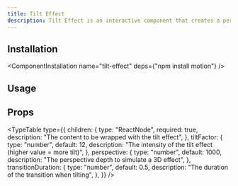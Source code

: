 ```yaml
---
title: Tilt Effect
description: Tilt Effect is an interactive component that creates a perspective effect by making buttons, cards or images respond to mouse movements.
---
```


<ComponentCodePreview name="tilt-effect" />

## Installation

<ComponentInstallation name="tilt-effect" deps={"npm install motion"} />

## Usage

<CodeRenderer name="tilt-effect" />

## Props

<TypeTable
  type={{
    children: {
      type: "ReactNode",
      required: true,
      description: "The content to be wrapped with the tilt effect",
    },
    tiltFactor: {
      type: "number",
      default: 12,
      description:
        "The intensity of the tilt effect (higher value = more tilt)",
    },
    perspective: {
      type: "number",
      default: 1000,
      description: "The perspective depth to simulate a 3D effect",
    },
    transitionDuration: {
      type: "number",
      default: 0.5,
      description: "The duration of the transition when tilting",
    },
  }}
/>
